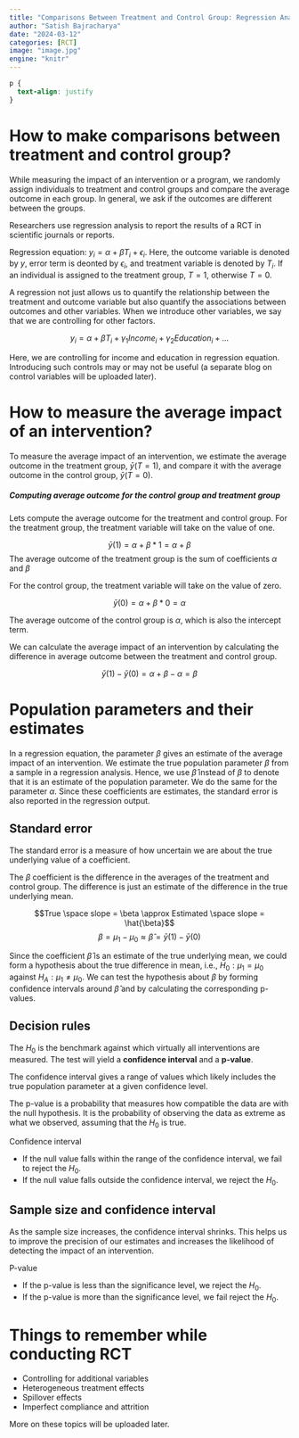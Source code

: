 ```yaml
---
title: "Comparisons Between Treatment and Control Group: Regression Analysis"
author: "Satish Bajracharya"
date: "2024-03-12"
categories: [RCT]
image: "image.jpg"
engine: "knitr"
---
```


```css
p {
  text-align: justify
}
```

# How to make comparisons between treatment and control group?

While measuring the impact of an intervention or a program, we randomly assign individuals to treatment and control groups and compare the average outcome in each group. In general, we ask if the outcomes are different between the groups. 

Researchers use regression analysis to report the results of a RCT in scientific journals or reports.

::: {.callout-note}
Regression equation: $y_i= \alpha + \beta T_i + \epsilon_i$. Here, the outcome variable is denoted by $y$, error term is deonted by $\epsilon_i$, and treatment variable is denoted by $T_i$. If an individual is assigned to the treatment group, $T = 1$, otherwise $T = 0$.
:::

A regression not just allows us to quantify the relationship between the treatment and outcome variable but also quantify the associations between outcomes and other variables. When we introduce other variables, we say that we are controlling for other factors. 

$$y_i = \alpha + \beta T_i + \gamma_1 Income_i + \gamma_2 Education_i + ... $$

Here, we are controlling for income and education in regression equation. Introducing such controls may or may not be useful (a separate blog on control variables will be uploaded later).  

# How to measure the average impact of an intervention?

To measure the average impact of an intervention, we estimate the average outcome in the treatment group, $\bar y (T=1)$, and compare it with the average outcome in the control group, $\bar y (T=0)$. 

##### Computing average outcome for the control group and treatment group

Lets compute the average outcome for the treatment and control group. For the treatment group, the treatment variable will take on the value of one. 

$$ \bar y(1) = \alpha + \beta * 1 = \alpha + \beta $$
The average outcome of the treatment group is the sum of coefficients $\alpha$ and $\beta$

For the control group, the treatment variable will take on the value of zero. 

$$\bar y(0) = \alpha + \beta * 0 = \alpha$$

The average outcome of the control group is $\alpha$, which is also the intercept term. 

We can calculate the average impact of an intervention by calculating the difference in average outcome between the treatment and control group. 

$$\bar y(1) - \bar y(0) = \alpha + \beta -\alpha = \beta$$

# Population parameters and their estimates

In a regression equation, the parameter $\beta$ gives an estimate of the average impact of an intervention. We estimate the true population parameter $\beta$ from a sample in a regression analysis. Hence, we use $\hat{\beta}$ instead of $\beta$ to denote that it is an estimate of the population parameter. We do the same for the parameter $\alpha$. Since these coefficients are estimates, the standard error is also reported in the regression output. 

::: {.callout-tip}
## Standard error

The standard error is a measure of how uncertain we are about the true underlying value of a coefficient.
:::

The $\beta$ coefficient is the difference in the averages of the treatment and control group. The difference is just an estimate of the difference in the true underlying mean. 

$$True \space slope = \beta \approx Estimated \space slope = \hat{\beta}$$
$$\beta = \mu_1 - \mu_0 \approx \hat{\beta} = \bar{y} (1) - \bar{y}(0)$$

Since the coefficient $\hat{\beta}$ is an estimate of the true underlying mean, we could form a hypothesis about the true difference in mean, i.e., $H_0: \mu_1 = \mu_0$ against $H_A: \mu_1 \neq \mu_0$. We can test the hypothesis about $\beta$ by forming confidence intervals around $\hat{\beta}$ and by calculating the corresponding p-values. 

## Decision rules

The $H_0$ is the benchmark against which virtually all interventions are measured. The test will yield a **confidence interval** and a **p-value**. 

::: {.callout-note}
The confidence interval gives a range of values which likely includes the true population parameter at a given confidence level.

The p-value is a probability that measures how compatible the data are with the null hypothesis. It is the probability of observing the data as extreme as what we observed, assuming that the $H_0$ is true.
:::

Confidence interval

- If the null value falls within the range of the confidence interval, we fail to reject the $H_0$.
- If the null value falls outside the confidence interval, we reject the $H_0$.

::: {.callout-tip}
## Sample size and confidence interval

As the sample size increases, the confidence interval shrinks. This helps us to improve the precision of our estimates and increases the likelihood of detecting the impact of an intervention.
:::

P-value

- If the p-value is less than the significance level, we reject the $H_0$.
- If the p-value is more than the significance level, we fail reject the $H_0$.

# Things to remember while conducting RCT

- Controlling for additional variables
- Heterogeneous treatment effects
- Spillover effects
- Imperfect compliance and attrition

::: {.callout-note}
More on these topics will be uploaded later.
:::